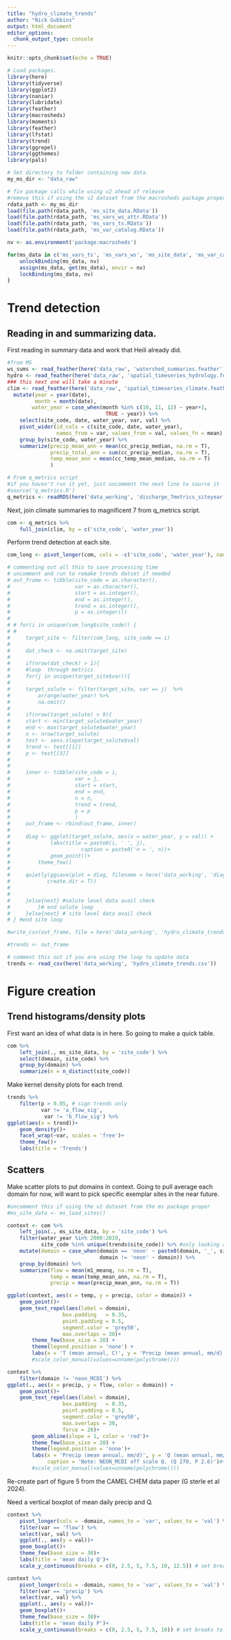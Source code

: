 ```yaml
---
title: "hydro_climate_trends"
author: "Nick Gubbins"
output: html_document
editor_options: 
  chunk_output_type: console
---
```


```r
knitr::opts_chunk$set(echo = TRUE)

# Load packages.
library(here)
library(tidyverse)
library(ggplot2)
library(naniar)
library(lubridate)
library(feather)
library(macrosheds)
library(moments)
library(feather)
library(lfstat)
library(trend)
library(ggrepel)
library(ggthemes)
library(pals)

# Set directory to folder containing new data.
my_ms_dir <- "data_raw"

# fix package calls while using v2 ahead of release
#remove this if using the v2 dataset from the macrosheds package proper
rdata_path <- my_ms_dir
load(file.path(rdata_path, 'ms_site_data.RData'))
load(file.path(rdata_path, 'ms_vars_ws_attr.RData'))
load(file.path(rdata_path, 'ms_vars_ts.RData'))
load(file.path(rdata_path, 'ms_var_catalog.RData'))

nv <- as.environment('package:macrosheds')

for(ms_data in c('ms_vars_ts', 'ms_vars_ws', 'ms_site_data', 'ms_var_catalog')){
    unlockBinding(ms_data, nv)
    assign(ms_data, get(ms_data), envir = nv)
    lockBinding(ms_data, nv)
}
```
# Trend detection

## Reading in and summarizing data.

First reading in summary data and work that Heili already did.

```r
#from MS
ws_sums <- read_feather(here('data_raw', 'watershed_summaries.feather'))
hydro <- read_feather(here('data_raw', 'spatial_timeseries_hydrology.feather'))
### this next one will take a minute
clim <- read_feather(here('data_raw', 'spatial_timeseries_climate.feather')) %>%
  mutate(year = year(date),
         month = month(date),
        water_year = case_when(month %in% c(10, 11, 12) ~ year+1,
                                TRUE ~ year)) %>%
    select(site_code, date, water_year, var, val) %>%
    pivot_wider(id_cols = c(site_code, date, water_year), 
                names_from = var, values_from = val, values_fn = mean) %>%
    group_by(site_code, water_year) %>%
    summarize(precip_mean_ann = mean(cc_precip_median, na.rm = T),
              precip_total_ann = sum(cc_precip_median, na.rm = T),
              temp_mean_ann = mean(cc_temp_mean_median, na.rm = T)
              )

# From q_metrics script
#if you haven't run it yet, just uncomment the next line to source it
#source('q_metrics.R')
q_metrics <- readRDS(here('data_working', 'discharge_7metrics_siteyear.rds'))
```


Next, join climate summaries to magnificent 7 from q_metrics script. 

```r
com <- q_metrics %>%
    full_join(clim, by = c('site_code', 'water_year'))
```

Perform trend detection at each site.

```r
com_long <- pivot_longer(com, cols = -c('site_code', 'water_year'), names_to = 'var', values_to = 'val')

# commenting out all this to save processing time
# uncomment and run to remake trends datset if needed
# out_frame <- tibble(site_code = as.character(),
#                     var = as.character(),
#                     start = as.integer(),
#                     end = as.integer(),
#                     trend = as.integer(),
#                     p = as.integer())
# 
# # for(i in unique(com_long$site_code)) {
# #     
#     target_site <- filter(com_long, site_code == i) 
#     
#     dat_check <- na.omit(target_site)
#     
#     if(nrow(dat_check) > 1){
#     #loop  through metrics
#     for(j in unique(target_site$var)){
#         
#     target_solute <- filter(target_site, var == j)  %>%
#         arrange(water_year) %>%
#         na.omit()
#         
#     if(nrow(target_solute) > 9){ 
#     start <- min(target_solute$water_year)
#     end <- max(target_solute$water_year)
#     n <- nrow(target_solute)
#     test <- sens.slope(target_solute$val)
#     trend <- test[[1]]
#     p <- test[[3]]
#     
#     
#     inner <- tibble(site_code = i,
#                     var = j,
#                     start = start,
#                     end = end,
#                     n = n,
#                     trend = trend,
#                     p = p
#                     )
#     out_frame <- rbind(out_frame, inner)
#     
#     diag <- ggplot(target_solute, aes(x = water_year, y = val)) +
#             labs(title = paste0(i, ' ', j),
#                       caption = paste0('n = ', n))+
#             geom_point()+
#         theme_few()
#     
#     quietly(ggsave(plot = diag, filename = here('data_working', 'diag_plots', i, paste0(i,'_',j,'.png')),
#            create.dir = T))
#     
#     
#     }else{next} #solute level data avail check
#         }# end solute loop
#     }else{next} # site level data avail check
# } #end site loop

#write_csv(out_frame, file = here('data_working', 'hydro_climate_trends.csv'))

#trends <- out_frame

# comment this out if you are using the loop to update data
trends <- read_csv(here('data_working', 'hydro_climate_trends.csv'))
```

# Figure creation

## Trend histograms/density plots

First want an idea of what data is in here. So going to make a quick table.

```r
com %>%
    left_join(., ms_site_data, by = 'site_code') %>%
    select(domain, site_code) %>%
    group_by(domain) %>%
    summarize(n = n_distinct(site_code))
```


Make kernel density plots for each trend. 

```r
trends %>%
    filter(p > 0.05, # sign trends only
           var != 'a_flow_sig',
            var != 'b_flow_sig') %>% 
ggplot(aes(x = trend))+
    geom_density()+
    facet_wrap(~var, scales = 'free')+
    theme_few()+
    labs(title = 'Trends')
```

## Scatters

Make scatter plots to put domains in context. Going to pull average each domain for now, will want to pick specific exemplar sites in the near future.


```r
#uncomment this if using the v2 dataset from the ms package proper
#ms_site_data <- ms_load_sites()

context <- com %>%
    left_join(., ms_site_data, by = 'site_code') %>%
    filter(water_year %in% 2000:2019,
           site_code %in% unique(trends$site_code)) %>% #only looking at data we have trends for
    mutate(domain = case_when(domain == 'neon' ~ paste0(domain, '_', site_code),
                              domain != 'neon' ~ domain)) %>%
    group_by(domain) %>%
    summarize(flow = mean(m1_meanq, na.rm = T),
              temp = mean(temp_mean_ann, na.rm = T),
              precip = mean(precip_mean_ann, na.rm = T))

ggplot(context, aes(x = temp, y = precip, color = domain)) +
    geom_point()+
    geom_text_repel(aes(label = domain),
                  box.padding   = 0.35, 
                  point.padding = 0.5,
                  segment.color = 'grey50',
                  max.overlaps = 30)+
        theme_few(base_size = 20) +
        theme(legend.position = 'none') +
        labs(x = 'T (mean annual, C)', y = 'Precip (mean annual, mm/d)')#+
        #scale_color_manual(values=unname(polychrome()))
```

```r
context %>%
    filter(domain != 'neon_MCDI') %>%
ggplot(., aes(x = precip, y = flow, color = domain)) +
    geom_point()+
    geom_text_repel(aes(label = domain),
                  box.padding   = 0.35, 
                  point.padding = 0.5,
                  segment.color = 'grey50',
                  max.overlaps = 30,
                  force = 20)+
        geom_abline(slope = 1, color = 'red')+
        theme_few(base_size = 20) +
        theme(legend.position = 'none')+
        labs(x = 'Precip (mean annual, mm/d)', y = 'Q (mean annual, mm/d)',
             caption = 'Note: NEON_MCDI off scale Q. (Q 270, P 2.6)')#+
        #scale_color_manual(values=unname(polychrome()))
```

Re-create part of figure 5 from the CAMEL CHEM data paper (G sterle et al 2024).

Need a vertical boxplot of mean daily precip and Q.

```r
context %>%
    pivot_longer(cols = -domain, names_to = 'var', values_to = 'val') %>%
    filter(var == 'flow') %>%
    select(var, val) %>%
    ggplot(., aes(y = val))+
    geom_boxplot()+
    theme_few(base_size = 30)+
    labs(title = 'mean daily Q')+
    scale_y_continuous(breaks = c(0, 2.5, 5, 7.5, 10, 12.5)) # set breaks to match their figure

```


```r
context %>%
    pivot_longer(cols = -domain, names_to = 'var', values_to = 'val') %>%
    filter(var == 'precip') %>%
    select(var, val) %>%
    ggplot(., aes(y = val))+
    geom_boxplot()+
    theme_few(base_size = 30)+
    labs(title = 'mean daily P')+
    scale_y_continuous(breaks = c(0, 2.5, 5, 7.5, 10)) # set breaks to match their figure

```

